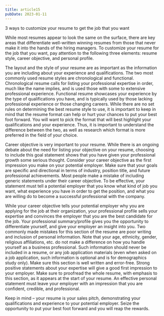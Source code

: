 ```yaml
---
title: article15
pubDate: 2023-01-11
---
```


3 ways to customize your resume to get the job that you want

While most resumes appear to look the same on the surface, there are key areas that differentiate well-written winning resumes from those that never make it into the hands of the hiring managers. To customize your resume for the job that you want, pay attention to the following three elements: resume style, career objective, and personal profile. 

The layout and the style of your resume are as important as the information you are including about your experience and qualifications. The two most commonly used resume styles are chronological and functional. Chronological resume calls for listing your professional expertise in order, much like the name implies, and is used those with some to extensive professional experience. Functional resume showcases your experience by the type of qualifications you have, and is typically used by those lacking professional experience or those changing careers. While there are no set rules on determining the best resume style to use, it is important to keep in mind that the resume format can help or hurt your chances to put your best foot forward. You will want to pick the format that will best highlight your qualifications and your experience. Thus, it is important to understand the difference between the two, as well as research which format is more preferred in the field of your choice.

Career objective is very important to your resume. While there is an ongoing debate about the need for listing your objective on your resume, choosing to include this goal statement shows that you have given your professional growth some serious thought. Consider your career objective as the first impression you make on your potential employer. Make sure that your goals are specific and directional in terms of industry, position title, and future professional achievements. Most people make a mistake of including generic statements under their career objective. To be effective, your statement must tell a potential employer that you know what kind of job you want, what experience you have in order to get the position, and what you are willing do to become a successful professional with the company. 

While your career objective tells your potential employer why you are applying for the job at their organization, your professional profile sells your expertise and convinces the employer that you are the best candidate for the job. Your professional summary/profile gives you the opportunity to differentiate yourself, and give your employer an insight into you. Two commonly made mistakes for this section of the resume are poor writing and inclusion of personal information. Note that your age, ethnicity, gender, religious affiliations, etc. do not make a difference on how you handle yourself as a business professional. Such information should never be included in a resume, or any job application materials (even when asked on a job application, such information is optional and is for demographics study only). Make sure this section is well written and error-free. Strong positive statements about your expertise will give a good first impression to your employer. Make sure to proofread the whole resume, with emphasis to this section, as it appears at the start of your resume. An effective personal statement must leave your employer with an impression that you are confident, credible, and professional. 

Keep in mind – your resume is your sales pitch, demonstrating your qualifications and experience to your potential employer. Seize the opportunity to put your best foot forward and you will reap the rewards.